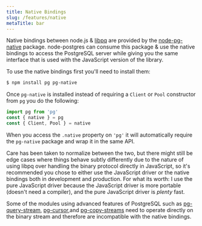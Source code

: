 ```yaml
---
title: Native Bindings
slug: /features/native
metaTitle: bar
---
```


Native bindings between node.js & [libpq](https://www.postgresql.org/docs/9.5/static/libpq.html) are provided by the [node-pg-native](https://github.com/brianc/node-pg-native) package. node-postgres can consume this package & use the native bindings to access the PostgreSQL server while giving you the same interface that is used with the JavaScript version of the library.

To use the native bindings first you'll need to install them:

```sh
$ npm install pg pg-native
```

Once `pg-native` is installed instead of requiring a `Client` or `Pool` constructor from `pg` you do the following:

```js
import pg from 'pg'
const { native } = pg
const { Client, Pool } = native
```

When you access the `.native` property on `'pg'` it will automatically require the `pg-native` package and wrap it in the same API.

<div class='alert alert-warning'>
  Care has been taken to normalize between the two, but there might still be edge cases where things behave subtly differently due to the nature of using libpq over handling the binary protocol directly in JavaScript, so it's recommended you chose to either use the JavaScript driver or the native bindings both in development and production.  For what its worth: I use the pure JavaScript driver because the JavaScript driver is more portable (doesn't need a compiler), and the pure JavaScript driver is <em>plenty</em> fast.
</div>

Some of the modules using advanced features of PostgreSQL such as [pg-query-stream](https://github.com/brianc/node-pg-query-stream), [pg-cursor](https://github.com/brianc/node-pg-cursor),and [pg-copy-streams](https://github.com/brianc/node-pg-copy-streams) need to operate directly on the binary stream and therefore are incompatible with the native bindings.
